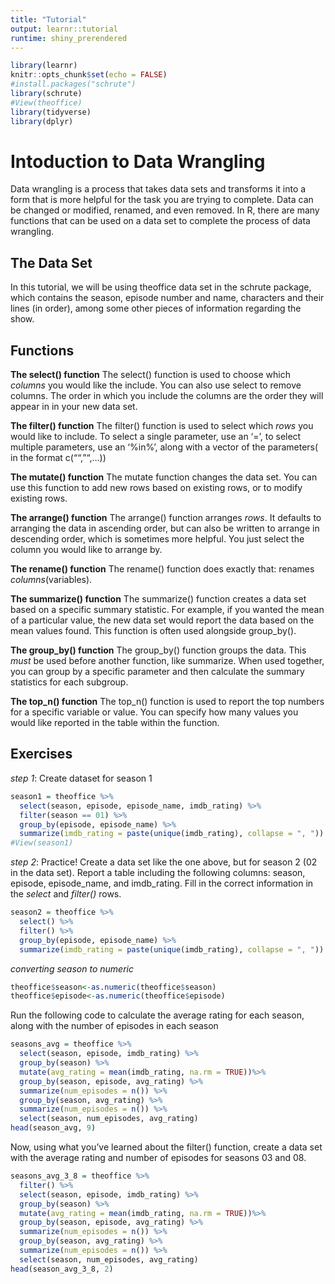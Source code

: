 ```yaml
---
title: "Tutorial"
output: learnr::tutorial
runtime: shiny_prerendered
---
```


```r
library(learnr)
knitr::opts_chunk$set(echo = FALSE)
#install.packages("schrute")
library(schrute)
#View(theoffice)
library(tidyverse)
library(dplyr)
```

# Intoduction to Data Wrangling
Data wrangling is a process that takes data sets and transforms it into a form that is more helpful for the task you are trying to complete. Data can be changed or modified, renamed, and even removed. In R, there are many functions that can be used on a data set to complete the process of data wrangling. 

## The Data Set
In this tutorial, we will be using theoffice data set in the schrute package, which contains the season, episode number and name, characters and their lines (in order), among some other pieces of information regarding the show.

## Functions

**The select() function**
The select() function is used to choose which *columns* you would like the include. You can also use select to remove columns. The order in which you include the columns are the order they will appear in in your new data set. 

**The filter() function**
The filter() function is used to select which *rows* you would like to include. To select a single parameter, use an '=', to select multiple parameters, use an '%in%', along with a vector of the parameters( in the format c("","",...))

**The mutate() function**
The mutate function changes the data set. You can use this function to add new rows based on existing rows, or to modify existing rows.

**The arrange() function**
The arrange() function arranges *rows*. It defaults to arranging the data in ascending order, but can also be written to arrange in descending order, which is sometimes more helpful. You just select the column you would like to arrange by.

**The rename() function**
The rename() function does exactly that: renames *columns*(variables). 

**The summarize() function**
The summarize() function creates a data set based on a specific summary statistic. For example, if you wanted the mean of a particular value, the new data set would report the data based on the mean values found. This function is often used alongside group_by().

**The group_by() function**
The group_by() function groups the data. This *must* be used before another function, like summarize. When used together, you can group by a specific parameter and then calculate the summary statistics for each subgroup. 

**The top_n() function**
The top_n() function is used to report the top numbers for a specific variable or value. You can specify how many values you would like reported in the table within the function.

## Exercises

*step 1*: Create dataset for season 1
```r
season1 = theoffice %>% 
  select(season, episode, episode_name, imdb_rating) %>% 
  filter(season == 01) %>% 
  group_by(episode, episode_name) %>% 
  summarize(imdb_rating = paste(unique(imdb_rating), collapse = ", "))
#View(season1)
```

*step 2*: Practice!
Create a data set like the one above, but for season 2 (02 in the data set). Report a table including the following columns: season, episode, episode_name, and imdb_rating. Fill in the correct information in the *select* and *filter()* rows.
```r
season2 = theoffice %>% 
  select() %>% 
  filter() %>% 
  group_by(episode, episode_name) %>% 
  summarize(imdb_rating = paste(unique(imdb_rating), collapse = ", "))
```

*converting season to numeric*
```r
theoffice$season<-as.numeric(theoffice$season)
theoffice$episode<-as.numeric(theoffice$episode)
```

Run the following code to calculate the average rating for each season, along with the number of episodes in each season
```r
seasons_avg = theoffice %>% 
  select(season, episode, imdb_rating) %>% 
  group_by(season) %>% 
  mutate(avg_rating = mean(imdb_rating, na.rm = TRUE))%>% 
  group_by(season, episode, avg_rating) %>% 
  summarize(num_episodes = n()) %>% 
  group_by(season, avg_rating) %>% 
  summarize(num_episodes = n()) %>% 
  select(season, num_episodes, avg_rating)
head(season_avg, 9)
```

Now, using what you've learned about the filter() function, create a data set with the average rating and number of episodes for seasons 03 and 08.
```r
seasons_avg_3_8 = theoffice %>% 
  filter() %>% 
  select(season, episode, imdb_rating) %>% 
  group_by(season) %>% 
  mutate(avg_rating = mean(imdb_rating, na.rm = TRUE))%>% 
  group_by(season, episode, avg_rating) %>% 
  summarize(num_episodes = n()) %>% 
  group_by(season, avg_rating) %>% 
  summarize(num_episodes = n()) %>% 
  select(season, num_episodes, avg_rating)
head(season_avg_3_8, 2)
```



